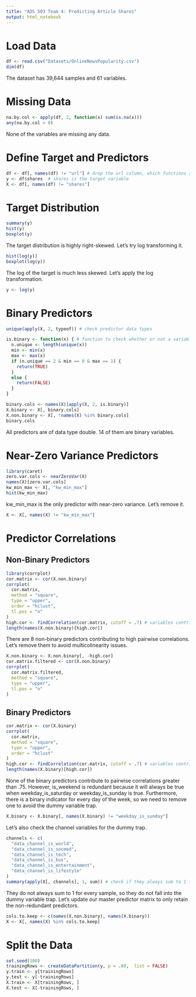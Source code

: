 ```yaml
---
title: "ADS 503 Team 4: Predicting Article Shares"
output: html_notebook
---
```


# Load Data
```r
df <- read.csv("Datasets/OnlineNewsPopularity.csv")
dim(df)
```
The dataset has 39,644 samples and 61 variables. 

# Missing Data
```r
na.by.col <- apply(df, 2, function(x) sum(is.na(x)))
any(na.by.col > 0)
```
None of the variables are missing any data. 

# Define Target and Predictors
```r
df <- df[, names(df) != "url"] # drop the url column, which functions as a sample ID
y <- df$shares  # shares is the target variable 
X <- df[, names(df) != "shares"]
```

# Target Distribution
```r
summary(y)
hist(y)
boxplot(y)
```

The target distribution is highly right-skewed. Let's try log transforming it. 
```r
hist(log(y))
boxplot(log(y))
```

The log of the target is much less skewed. Let's apply the log transformation. 
```r
y <- log(y)
```


# Binary Predictors
```r
unique(apply(X, 2, typeof)) # check predictor data types 

is.binary <- function(x) { # function to check whether or not a variable is binary 
  n.unique <- length(unique(x))
  min <- min(x)
  max <- max(x)
  if (n.unique == 2 & min == 0 & max == 1) {
    return(TRUE)
  }
  else {
    return(FALSE)
  }
}

binary.cols <- names(X)[apply(X, 2, is.binary)]
X.binary <- X[, binary.cols]
X.non.binary <- X[, !names(X) %in% binary.cols]
binary.cols
```
All predictors are of data type double. 14 of them are binary variables. 

# Near-Zero Variance Predictors
```r
library(caret)
zero.var.cols <- nearZeroVar(X)
names(X)[zero.var.cols]
kw_min_max <- X[, "kw_min_max"]
hist(kw_min_max)
```

kw_min_max is the only predictor with near-zero variance. Let's remove it.
```r
X <- X[, names(X) != "kw_min_max"]
```

# Predictor Correlations
## Non-Binary Predictors
```r
library(corrplot)
cor.matrix <- cor(X.non.binary)
corrplot(
  cor.matrix, 
  method = "square", 
  type = "upper", 
  order = "hclust",
  tl.pos = "n"
)
high.cor <- findCorrelation(cor.matrix, cutoff = .7) # variables contributing to high pairwise correlations 
length(names(X.non.binary)[high.cor])
```

There are 8 non-binary predictors contributing to high pairwise correlations. Let's remove them to avoid multicolinearity issues. 
```r
X.non.binary <- X.non.binary[, -high.cor]
cor.matrix.filtered <- cor(X.non.binary)
corrplot(
  cor.matrix.filtered,
  method = "square",
  type = "upper",
  tl.pos = "n"
)
```

## Binary Predictors
```r
cor.matrix <- cor(X.binary)
corrplot(
  cor.matrix, 
  method = "square", 
  type = "upper", 
  order = "hclust"
)
high.cor <- findCorrelation(cor.matrix, cutoff = .7) # variables contributing to high pairwise correlations 
length(names(X.binary)[high.cor])
```

None of the binary predictors contribute to pairwise correlations greater than .75. However, is_weekend is redundant because it will always be true when weekday_is_saturday or weekday_is_sunday is true. Furthermore, there is a binary indicator for every day of the week, so we need to remove one to avoid the dummy variable trap. 

```r
X.binary <- X.binary[, names(X.binary) != "weekday_is_sunday"]
```
Let's also check the channel variables for the dummy trap. 
```r
channels <- c(
  "data_channel_is_world",
  "data_channel_is_socmed",
  "data_channel_is_tech",
  "data_channel_is_bus",
  "data_channel_is_entertainment",
  "data_channel_is_lifestyle"
)
summary(apply(X[, channels], 1, sum)) # check if they always sum to 1 for every sample
```
They do not always sum to 1 for every sample, so they do not fall into the dummy variable trap. 
Let's update our master predictor matrix to only retain the non-redundant predictors. 
```r
cols.to.keep <- c(names(X.non.binary), names(X.binary))
X <- X[, names(X) %in% cols.to.keep] 
```

# Split the Data
```r
set.seed(100)
trainingRows <- createDataPartition(y, p = .80,  list = FALSE)
y.train <- y[trainingRows]
y.test <- y[-trainingRows]
X.train <- X[trainingRows, ]
X.test <- X[-trainingRows, ]
```

























